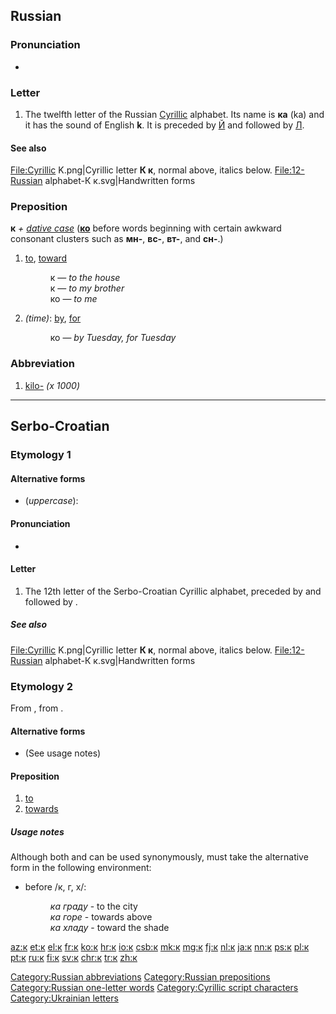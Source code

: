 {{Cyrillic character info|hex=43a|name=CYRILLIC SMALL LETTER KA}}
==Russian==

===Pronunciation===
* {{audio|Ru-к.ogg|Audio|lang=ru}}

===Letter===
{{head|ru|letter|lower case||upper case|К}}

# The twelfth letter of the Russian [[Cyrillic]] alphabet. Its name is '''ка''' (ka) and it has the sound of English '''k'''. It is preceded by [[й|Й]] and followed by [[л|Л]].

====See also====
<gallery caption="Letter styles">
File:Cyrillic K.png|Cyrillic letter '''К к''', normal above, italics below.
File:12-Russian alphabet-К к.svg|Handwritten forms
</gallery>

===Preposition===
'''к''' ''+ [[dative case]]'' ('''[[ко]]''' before words beginning with certain awkward consonant clusters such as '''мн-''', '''вс-''', '''вт-''', and '''сн-'''.)

# [[to]], [[toward]]
#: к {{l|ru|дом|дому}} — ''to the house''
#: к {{l|ru|брат|брату}} — ''to my brother''
#: ко {{l|ru|я|мне}} — ''to me''
# ''(time)'': [[by]], [[for]]
#: ко {{l|ru|вторник|вторнику}} — ''by Tuesday, for Tuesday''

===Abbreviation===

# [[kilo-]] ''(x 1000)''

[[Category:Russian abbreviations]]
[[Category:Russian prepositions]]
[[Category:Russian one-letter words]]

----

==Serbo-Croatian==

===Etymology 1===

====Alternative forms====
* (''uppercase''): {{l|sh|К}}

====Pronunciation====
* {{qualifier|phoneme}} {{IPA|/k/|lang=sh}}

====Letter====
{{sh-letter|c|k}}

# The 12th letter of the Serbo-Croatian Cyrillic alphabet, preceded by {{l|sh|ј|sc=Cyrl}} and followed by {{l|sh|л|sc=Cyrl}}.

=====See also=====
<gallery caption="Letter styles">
File:Cyrillic K.png|Cyrillic letter '''К к''', normal above, italics below.
File:12-Russian alphabet-К к.svg|Handwritten forms
</gallery>

===Etymology 2===
From {{etyl|sla-pro|sh}} {{m|sla-pro|*kъ(n)}}, from {{etyl|ine-pro|sh}} {{m|ine-pro|*kom}}.

====Alternative forms====
* {{l|sh|ка}} (See usage notes)

====Preposition====
{{sh-preposition|c|k}}

# [[to]]
# [[towards]]

=====Usage notes=====
Although both {{term|к|lang=sh}} and {{term|ка|lang=sh}} can be used synonymously, {{term|к|lang=sh}} must take the alternative form {{term|ка|lang=sh}} in the following environment:
* before /к, г, х/:
*: ''ка граду'' - to the city
*: ''ка горе'' - towards above
*: ''ка хладу'' - toward the shade

[[Category:Cyrillic script characters]]
[[Category:Ukrainian letters]]

[[az:к]]
[[et:к]]
[[el:к]]
[[fr:к]]
[[ko:к]]
[[hr:к]]
[[io:к]]
[[csb:к]]
[[mk:к]]
[[mg:к]]
[[fj:к]]
[[nl:к]]
[[ja:к]]
[[nn:к]]
[[ps:к]]
[[pl:к]]
[[pt:к]]
[[ru:к]]
[[fi:к]]
[[sv:к]]
[[chr:к]]
[[tr:к]]
[[zh:к]]